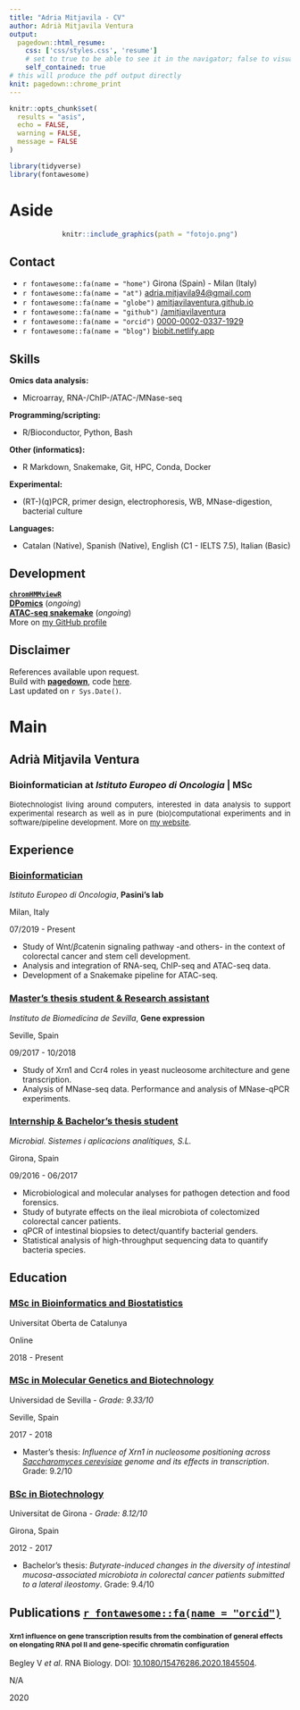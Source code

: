 ```yaml
---
title: "Adria Mitjavila - CV"
author: Adrià Mitjavila Ventura
output:
  pagedown::html_resume:
    css: ['css/styles.css', 'resume']
    # set to true to be able to see it in the navigator; false to visualize in the RStudio viewer
    self_contained: true
# this will produce the pdf output directly
knit: pagedown::chrome_print
---
```



```r
knitr::opts_chunk$set(
  results = "asis", 
  echo = FALSE,
  warning = FALSE,
  message = FALSE
)

library(tidyverse)
library(fontawesome)
```


# Aside

<center>
```r
knitr::include_graphics(path = "fotojo.png")
```
</center>

## Contact {#contact}

-   `r fontawesome::fa(name = "home")` Girona (Spain) - Milan (Italy)
-   `r fontawesome::fa(name = "at")` [adria.mitjavila94\@gmail.com](mailto:adria.mitjavila94@gmail.com){.email}
-   `r fontawesome::fa(name = "globe")` [amitjavilaventura.github.io](https://amitjavilaventura.github.io){target="_blank"}
-   `r fontawesome::fa(name = "github")` [/amitjavilaventura](https://github.com/amitjavilaventura){target="_blank"}
-   `r fontawesome::fa(name = "orcid")` [0000-0002-0337-1929](https://orcid.org/0000-0002-0337-1929){target="_blank"}
-   `r fontawesome::fa(name = "blog")` [biobit.netlify.app](https://biobit.netlify.app){target="_blank"}


## Skills {#skills}

**Omics data analysis:**

-   Microarray, RNA-/ChIP-/ATAC-/MNase-seq

**Programming/scripting:**

-   R/Bioconductor, Python, Bash

<!--
**Statistics:**

-   Statistical modeling, linear regression, machine learning
-->

**Other (informatics):**

-   R Markdown, Snakemake, Git, HPC, Conda, Docker

**Experimental:**

-   (RT-)(q)PCR, primer design, electrophoresis, WB, MNase-digestion, bacterial culture

**Languages:**

-   Catalan (Native), Spanish (Native), English (C1 - IELTS 7.5), Italian (Basic)

## Development

**[`chromHMMviewR`](https://amitjavilaventura.github.io/chromHMMviewR/)**<br>
**[DPomics](https://github.com/amitjavilaventura/DPomics)** (*ongoing*)<br>
**[ATAC-seq snakemake](https://github.com/amitjavilaventura/ATACseq-snakemake)** (*ongoing*)<br>
More on [my GitHub profile](https://github.com/amitjavilaventura)


## Disclaimer {#disclaimer}

References available upon request.<br>
Build with [**pagedown**](https://github.com/rstudio/pagedown), code [here](https://github.com/amitjavilaventura/CVs/blob/main/cv-pagedown/amitjavila_resume.Rmd).<br>
Last updated on `r Sys.Date()`.


# Main

## Adrià Mitjavila Ventura {#title}

### Bioinformatician at *Istituto Europeo di Oncologia*  |  MSc

<p style="font-size:13px; text-align:justify;">Biotechnologist living around computers, interested in data analysis to support experimental research as well as in pure (bio)computational experiments and in software/pipeline development. More on [my website](https://amitjavilaventura.github.io).</p>

## Experience {data-icon="laptop"}

<!--
### [Master's thesis student](https://amitjavilaventura.github.io/research/004-uoc_tfm/){target="_blank"}

*Universitat Oberta de Catalunya (UOC)*

Online

xx/2021 - Present

* Analysis of the colorectal cancer ignorome.
* Differential expression analysis in microarray and RNA-seq data.

-->


### [Bioinformatician](https://amitjavilaventura.github.io/research/003-ieo/){target="_blank"}

*Istituto Europeo di Oncologia*, **Pasini's lab**

Milan, Italy

07/2019 - Present

* Study of Wnt/$\beta$catenin signaling pathway -and others- in the context of colorectal cancer and stem cell development.
* Analysis and integration of RNA-seq, ChIP-seq and ATAC-seq data.
* Development of a Snakemake pipeline for ATAC-seq.

### [Master's thesis student & Research assistant](https://amitjavilaventura.github.io/research/002-ibis/){target="_blank"}

*Instituto de Biomedicina de Sevilla*, **Gene expression**

Seville, Spain

09/2017 - 10/2018

* Study of Xrn1 and Ccr4 roles in yeast nucleosome architecture and gene transcription.
* Analysis of MNase-seq data. Performance and analysis of MNase-qPCR experiments.

### [Internship & Bachelor's thesis student](https://amitjavilaventura.github.io/research/001-microbial/){target="_blank"}

*Microbial. Sistemes i aplicacions analítiques, S.L.*

Girona, Spain

09/2016 - 06/2017

* Microbiological and molecular analyses for pathogen detection and food forensics.
* Study of butyrate effects on the ileal microbiota of colectomized colorectal cancer patients.
* qPCR of intestinal biopsies to detect/quantify bacterial genders. 
* Statistical analysis of high-throughput sequencing data to quantify bacteria species.

## Education {data-icon="graduation-cap" data-concise="true"}

### [MSc in Bioinformatics and Biostatistics](https://estudios.uoc.edu/es/masters-universitarios/bioinformatica-bioestadistica/presentacion){target="_blank"}

Universitat Oberta de Catalunya

Online

2018 - Present

<!--
- Master's thesis: *xxx*.
-->

### [MSc in Molecular Genetics and Biotechnology](https://masteroficial.us.es/gmb/){target="_blank"}

Universidad de Sevilla - *Grade: 9.33/10*

Seville, Spain

2017 - 2018

- Master's thesis: *Influence of Xrn1 in nucleosome positioning across <ins>Saccharomyces cerevisiae</ins> genome and its effects in transcription*. Grade: 9.2/10

### [BSc in Biotechnology](https://www.udg.edu/en/estudia/Oferta-formativa/Graus/Fitxes?IDE=993&ID=3103G0215){target="_blank"}

Universitat de Girona - *Grade: 8.12/10*

Girona, Spain

2012 - 2017

- Bachelor's thesis: *Butyrate-induced changes in the diversity of intestinal mucosa-associated microbiota in colorectal cancer patients submitted to a lateral ileostomy*. Grade: 9.4/10

## Publications [`r fontawesome::fa(name = "orcid")`](https://orcid.org/0000-0002-0337-1929) {data-icon="book"}

### <span style="font-size:12px"> Xrn1 influence on gene transcription results from the combination of general effects on elongating RNA pol II and gene-specific chromatin configuration</span>

Begley V *et al*. RNA Biology. DOI: [10.1080/15476286.2020.1845504](https://doi.org/10.1080/15476286.2020.1845504){target="_blank"}.

N/A

2020